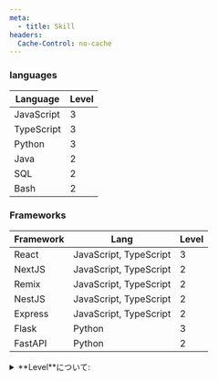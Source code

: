 ```yaml
---
meta:
  - title: Skill
headers:
  Cache-Control: no-cache
---
```


### languages

<table>
  <thead>
    <tr>
      <th scope="col">Language</th>
      <th scope="col">Level</th>
    </tr>
  </thead>
  <tbody>
    <tr>
      <td>JavaScript</td>
      <td>3</td>
    </tr>
    <tr>
      <td>TypeScript</td>
      <td>3</td>
    </tr>
    <tr>
      <td>Python</td>
      <td>3</td>
    </tr>
    <tr>
      <td>Java</td>
      <td>2</td>
    </tr>
    <tr>
      <td>SQL</td>
      <td>2</td>
    </tr>
    <tr>
      <td>Bash</td>
      <td>2</td>
    </tr>
  </tbody>
</table>

### Frameworks

<table>
  <thead>
    <tr>
      <th scope="col">Framework</th>
      <th scope="col">Lang</th>
      <th scope="col">Level</th>
    </tr>
  </thead>
  <tbody>
    <tr>
      <td>React</td>
      <td>JavaScript, TypeScript</td>
      <td>3</td>
    </tr>
    <tr>
      <td>NextJS</td>
      <td>JavaScript, TypeScript</td>
      <td>2</td>
    </tr>
    <tr>
      <td>Remix</td>
      <td>JavaScript, TypeScript</td>
      <td>2</td>
    </tr>
    <tr>
      <td>NestJS</td>
      <td>JavaScript, TypeScript</td>
      <td>2</td>
    </tr>
    <tr>
      <td>Express</td>
      <td>JavaScript, TypeScript</td>
      <td>2</td>
    </tr>
    <tr>
      <td>Flask</td>
      <td>Python</td>
      <td>3</td>
    </tr>
    <tr>
      <td>FastAPI</td>
      <td>Python</td>
      <td>2</td>
    </tr>
  </tbody>
</table>

<details>
  <summary>**Level**について:</summary>
  <p>Level は、以下のように定義しています。</p>
  <table className="text-left">
    <thead>
      <tr>
        <th scope="col">Level</th>
        <th scope="col">Description</th>
      </tr>
    </thead>
    <tbody>
      <tr>
        <th scope="row">1: 未経験 (No Experience)</th>
        <td>
          ほぼ使用経験がなく、基礎的な知識も持っていない状態。実務や個人開発での使用歴なし。
        </td>
      </tr>
      <tr>
        <th scope="row">2: 基礎的な理解 (Basic Proficiency)</th>
        <td>
          基本的な文法やコマンド、標準ライブラリの使い方を理解しており、簡単なプログラムを書ける。書籍やチュートリアルを通じて学んだが、実務経験は少ない。エラーメッセージを調査しながら対処できるレベル。
        </td>
      </tr>
      <tr>
        <th scope="row">3: 実務で使用可能 (Practical Proficiency)</th>
        <td>
          実務または個人開発で一定の使用経験があり、基本的な開発タスクを問題なくこなせる。コードのリファクタリングや適切な設計もある程度できるが、複雑な最適化やパフォーマンス改善には経験が必要。
        </td>
      </tr>
      <tr>
        <th scope="row">4: 熟練 (Advanced Proficiency) </th>
        <td>
          実務で継続的に使用し、設計や最適化、トラブルシューティングができる。アーキテクチャの選定や、他者のコードレビューを担当できるレベル。
        </td>
      </tr>
      <tr>
        <th scope="row">5: 専門家 (Expert)</th>
        <td>
          深い専門知識を持ち、ライブラリやツールの開発に関与できるレベル。他者の指導や、技術ブログの執筆、カンファレンス登壇なども可能。開発者コミュニティへの貢献経験がある。
        </td>
      </tr>
    </tbody>
  </table>
</details>
